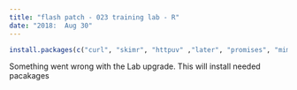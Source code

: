 ```yaml
---
title: "flash patch - 023 training lab - R"
date: "2018:  Aug 30"
---
```


```r
install.packages(c("curl", "skimr", "httpuv" ,"later", "promises", "mime"))
```


Something went wrong with the Lab upgrade.  This will install needed pacakages